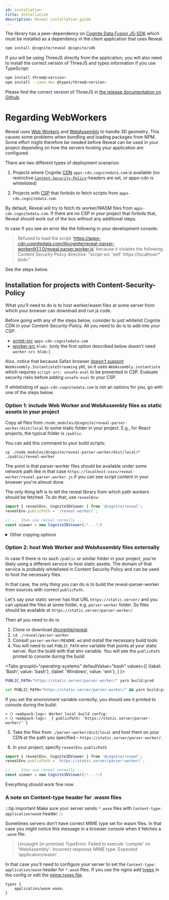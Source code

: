 ```yaml
---
id: installation
title: Installation
description: Reveal installation guide
---
```


The library has a peer-dependency on [Cognite Data Fusion JS-SDK](https://www.npmjs.com/package/@cognite/sdk)
which must be installed as a dependency in the client application that uses Reveal.

```bash npm2yarn
npm install @cognite/reveal @cognite/sdk
```

If you will be using ThreeJS directly from the application, you will also need to install the correct version of ThreeJS and
types information if you use TypeScript:

```bash npm2yarn
npm install three@<version>
npm install --save-dev @types/three@<version>
```

Please find the correct version of ThreeJS in [the release documentation on Github](https://github.com/cognitedata/reveal/releases/).

# Regarding WebWorkers

Reveal uses [Web Workers](https://developer.mozilla.org/en-US/docs/Web/API/Web_Workers_API) and [WebAssembly](https://webassembly.org/)
to handle 3D geometry. This causes some problems when bundling and loading packages from NPM.
Some effort might therefore be needed before Reveal can be used in your project depending on how the servers hosting your application are configured.

There are two different types of deployment scenarios:

1. Projects where Cognite [CDN](https://en.wikipedia.org/wiki/Content_delivery_network)
`apps-cdn.cognitedata.com` is available
(no restrictive [`Content-Security-Policy`](https://developer.mozilla.org/en-US/docs/Web/HTTP/CSP)-headers are set, or apps-cdn is whitelisted)

2. Projects with [CSP](https://developer.mozilla.org/en-US/docs/Web/HTTP/CSP)
that forbids to fetch scripts from `apps-cdn.cognitedata.com`.

By default, Reveal will try to fetch its worker/WASM files from `apps-cdn.cognitedata.com`.
If there are no CSP in your project that forbids that, Reveal should work out of the box without any additional steps.

In case if you see an error like the following in your development console:

> Refused to load the script 'https://apps-cdn.cognitedata.com/@cognite/reveal-parser-worker@1.1.0/reveal.parser.worker.js' because it violates the following Content Security Policy directive: "script-src 'self' https://localhost:* blob:"

See the steps below.

## Installation for projects with Content-Security-Policy

What you'll need to do is to host worker/wasm files at some server from which your browser can download and run js code.

Before going with any of the steps below, consider to just whitelist Cognite CDN in your Content-Security-Policy.
All you need to do is to add into your CSP:
* [script-src](https://developer.mozilla.org/en-US/docs/Web/HTTP/Headers/Content-Security-Policy/script-src) `apps-cdn.cognitedata.com`
* [worker-src](https://developer.mozilla.org/en-US/docs/Web/HTTP/Headers/Content-Security-Policy/worker-src) `blob:` (only the first option described below doesn't need `worker-src blob:`)


Also, notice that because Safari browser [doesn't support](https://caniuse.com/#search=instantiateStreaming)
`WebAssembly.InstantiateStreaming` yet, so it uses `WebAssembly.instantiate` which requires
`script-src: unsafe-eval` to be presented in CSP. Evaluate security risks before adding `unsafe-eval` to your CSP.

If whitelisting of `apps-cdn.cognitedata.com` is not an options for you, go with one of the steps below.

<!-- check the anchor links if change this title -->
### Option 1: include Web Worker and WebAssembly files as static assets in your project

Copy all files from `/node_modules/@cognite/reveal-parser-worker/dist/local`
to some static folder in your project. E.g., for React projects, the typical folder is `/public`.

You can add this command to your build scripts:

```
cp ./node_modules/@cognite/reveal-parser-worker/dist/local/* ./public/reveal-worker
```

The point is that parser-worker files should be available under some network path
like in that case `https://localhost:xxxx/reveal-worker/reveal.parser.worker.js` if you can see
script content in your browser you're almost done.

The only thing left is to tell the reveal library from which path workers should be fetched.
To do that, use `revealEnv`:

```js
import { revealEnv, Cognite3DViewer } from '@cognite/reveal';
revealEnv.publicPath = `/reveal-worker/`;

// ... then use reveal normally ...
const viewer = new Cognite3DViewer(/*...*/)
```

<!--- be careful with the indentation here --->

  <details>
    <summary>Other copying options</summary>

  Below are few more convenient options for copying if you don't like having that command in your package.json:

```bash
  cp ./node_modules/@cognite/reveal-parser-worker/dist/local/* ./public/reveal-worker
```

#### Option 1.1: Copy worker files locally in a create-react-app based project

1. Install [react-app-rewired](https://github.com/timarney/react-app-rewired). It's required to slightly modify react-scripts from create-react-app without running `eject`

    ```bash npm2yarn
    npm install react-app-rewired --save-dev
    ```

1. 'Flip' the existing calls to `react-scripts` in `npm` scripts for start, build and test

   ```diff title="/package.json"
     "scripts": {
   -   "start": "react-scripts start",
   +   "start": "react-app-rewired start",
   -   "build": "react-scripts build",
   +   "build": "react-app-rewired build",
   -   "test": "react-scripts test",
   +   "test": "react-app-rewired test",
       "eject": "react-scripts eject"
   }
   ```

1. Install [copy-webpack-plugin](https://webpack.js.org/plugins/copy-webpack-plugin/)

   ```bash npm2yarn
    npm install copy-webpack-plugin --save-dev
    ```

1. Create a `config-overrides.js` file in the root directory with the following content

    ```javascript title="./config-overrides.js"
    const CopyWebpackPlugin = require('copy-webpack-plugin');

    const revealSource = 'node_modules/@cognite/reveal';

    module.exports = function override(config) {
      if (!config.plugins) {
        // eslint-disable-next-line no-param-reassign
        config.plugins = [];
      }

      // that's for 6.x version of webpack-copy-plugin
      // if you use 5.x just put content of patterns into constructor
      // new CopyWebpackPlugin([ /* { from, to } */ ])
      config.plugins.push(
        new CopyWebpackPlugin({
          patterns: [
            {
              from: `${revealSource}/**/*.worker.js`,
              to: '.',
              flatten: true,
            },
            {
              from: `${revealSource}/**/*.wasm`,
              to: '.',
              flatten: true,
            },
          ],
        })
      );

      return config;
    };
    ```

Now all `*.worker.js` and `*.wasm` files from `@cognite/reveal` should be copied into your output folder when you run build.

#### Option 1.2: Copy worker files locally for non-create-react-app based projects

Just make sure that you have `*.worker.js` and `*.wasm` files from `@cognite/reveal` in your output folder.

If you use webpack, you might want to add [copy-webpack-plugin@^5.1.1](https://webpack.js.org/plugins/copy-webpack-plugin/)
in your `webpack.config.js`

```javascript
// webpack.config.js
const revealSource = 'node_modules/@cognite/reveal';

{
  /* ... */
  plugins: [
    new CopyWebpackPlugin({
      patterns: [
        {
          from: `${revealSource}/**/*.worker.js`,
          to: '.',
          flatten: true,
        },
        {
          from: `${revealSource}/**/*.wasm`,
          to: '.',
          flatten: true,
        },
      ],
    })
  ]
}
```

  </details>

### Option 2: host Web Worker and WebAssembly files externally

In case if there is no such `/public` or similar folder in your project, you're likely using a different service
to host static assets. The domain of that service is probably whitelisted in Content Security Policy and can be used to host the necessary files.

In that case, the only thing you can do is to build the reveal-parser-worker from sources with correct `publicPath`.

Let's say your static server has that URL `https://static.server/` and you can upload the files
at some folder, e.g. `parser-worker` folder. So files should be available at `https://static.server/parser-worker/`

Then all you need to do is:

1. Clone or download [@cognite/reveal](https://github.com/cognitedata/reveal).
2. `cd ./reveal/parser-worker`
3. Consult `parser-worker/README.md` and install the necessary build tools
4. You will need to set `PUBLIC_PATH` env variable that points at your static server.
Run the build with that env variable. You will see the `publicPath` printed to console during the build.

<Tabs
  groupId="operating-systems"
  defaultValue="bash"
  values={[
    {label: 'Bash', value: 'bash'},
    {label: 'Windows', value: 'win'},
  ]
}>
<TabItem value="bash">

```bash
PUBLIC_PATH="https://static.server/parser-worker/" yarn build:prod
```
</TabItem>
<TabItem value="win">

```bash
set PUBLIC_PATH="https://static.server/parser-worker/" && yarn build:prod
```
</TabItem>
</Tabs>

If you set the environment variable correctly, you should see it printed to console during the build:

```log
> ⬡ <webpack-log>: Worker local build config:
> ⬡ <webpack-log>:  { publicPath: 'https://static.server/parser-worker/' }
```

5. Take the files from `./parser-worker/dist/local` and host them on your CDN at the path you specified – `https://static.server/parser-worker/`.

6. In your project, specify `revealEnv.publicPath`

```js
import { revealEnv, Cognite3DViewer } from '@cognite/reveal';
revealEnv.publicPath = `https://static.server/parser-worker/`;

// ... then use reveal normally ...
const viewer = new Cognite3DViewer(/*...*/)
```

Everything should work fine now.

### A note on Content-type header for .wasm files

:::tip important
Make sure your server sends `*.wasm` files with `Content-type: application/wasm` header.
:::

Sometimes servers don't have correct MIME type set for wasm files.
In that case you might notice this message in a browser console when it fetches a `.wasm` file:

> Uncaught (in promise) TypeError: Failed to execute 'compile' on 'WebAssembly': Incorrect response MIME type. Expected 'application/wasm'.

In that case you'll need to configure your server to set the `Content-type: application/wasm` header for `*.wasm` files.
If you use the nginx add [types](https://nginx.org/en/docs/http/ngx_http_core_module.html#types) in the config
or edit the [mime.types file](https://www.nginx.com/resources/wiki/start/topics/examples/full/#mime-types).

```types title="/mime.types"
types {
    application/wasm wasm;
}
```
